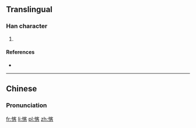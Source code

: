 ==Translingual==

===Han character===
{{Han char|rn=61|rad=心|as=09|sn=12|four=9306<sub>4</sub>|canj=心十竹口 (PJHR)|ids=⿰[[忄]][[客]]}}

# {{defn|Han|sort=心09}}

====References====
* {{Han ref|kx=0395.090|dkj=10943|dj=0731.190|hdz=42331.080|uh=6118|ud=24856|bh=D94B|bd=55627}}

----

==Chinese==
{{zh-forms}}

===Pronunciation===
{{zh-pron
|m=qià,kè
|c=kok3
|mc=
|oc=
|ma=
|cat=
}}

[[fr:愘]]
[[li:愘]]
[[pl:愘]]
[[zh:愘]]